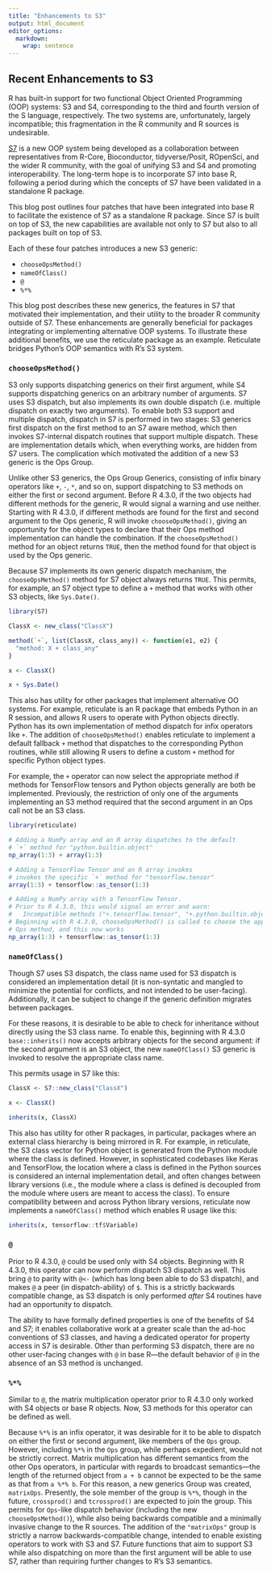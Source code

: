 ```yaml
---
title: "Enhancements to S3"
output: html_document
editor_options:
  markdown:
    wrap: sentence
---
```


## Recent Enhancements to S3

R has built-in support for two functional Object Oriented Programming (OOP) systems: S3 and S4, corresponding to the third and fourth version of the S language, respectively.
The two systems are, unfortunately, largely incompatible; this fragmentation in the R community and R sources is undesirable.

[S7](https://rconsortium.github.io/S7/index.html) is a new OOP system being developed as a collaboration between representatives from R-Core, Bioconductor, tidyverse/Posit, ROpenSci, and the wider R community, with the goal of unifying S3 and S4 and promoting interoperability.
The long-term hope is to incorporate S7 into base R, following a period during which the concepts of S7 have been validated in a standalone R package.

This blog post outlines four patches that have been integrated into base R to facilitate the existence of S7 as a standalone R package.
Since S7 is built on top of S3, the new capabilities are available not only to S7 but also to all packages built on top of S3.

Each of these four patches introduces a new S3 generic:

-   `chooseOpsMethod()`
-   `nameOfClass()`
-   `@`
-   `%*%`

This blog post describes these new generics, the features in S7 that motivated their implementation, and their utility to the broader R community outside of S7.
These enhancements are generally beneficial for packages integrating or implementing alternative OOP systems.
To illustrate these additional benefits, we use the reticulate package as an example.
Reticulate bridges Python's OOP semantics with R's S3 system.

### `chooseOpsMethod()`

S3 only supports dispatching generics on their first argument, while S4 supports dispatching generics on an arbitrary number of arguments.
S7 uses S3 dispatch, but also implements its own double dispatch (i.e. multiple dispatch on exactly two arguments).
To enable both S3 support and multiple dispatch, dispatch in S7 is performed in two stages: S3 generics first dispatch on the first method to an S7 aware method, which then invokes S7-internal dispatch routines that support multiple dispatch.
These are implementation details which, when everything works, are hidden from S7 users.
The complication which motivated the addition of a new S3 generic is the Ops Group.

Unlike other S3 generics, the Ops Group Generics, consisting of infix binary operators like `+`, `-`, `*`, and so on, support dispatching to S3 methods on either the first or second argument.
Before R 4.3.0, if the two objects had different methods for the generic, R would signal a warning and use neither.
Starting with R 4.3.0, if different methods are found for the first and second argument to the Ops generic, R will invoke `chooseOpsMethod()`, giving an opportunity for the object types to declare that their Ops method implementation can handle the combination.
If the `chooseOpsMethod()` method for an object returns `TRUE`, then the method found for that object is used by the Ops generic.

Because S7 implements its own generic dispatch mechanism, the `chooseOpsMethod()` method for S7 object always returns `TRUE`.
This permits, for example, an S7 object type to define a `+` method that works with other S3 objects, like `Sys.Date()`.

```r
library(S7)

ClassX <- new_class("ClassX")

method(`+`, list(ClassX, class_any)) <- function(e1, e2) {
  "method: X + class_any"
}

x <- ClassX()

x + Sys.Date()
```

This also has utility for other packages that implement alternative OO systems.
For example, reticulate is an R package that embeds Python in an R session, and allows R users to operate with Python objects directly.
Python has its own implementation of method dispatch for infix operators like `+`.
The addition of `chooseOpsMethod()` enables reticulate to implement a default fallback `+` method that dispatches to the corresponding Python routines, while still allowing R users to define a custom `+` method for specific Python object types.

For example, the `+` operator can now select the appropriate method if methods for TensorFlow tensors and Python objects generally are both be implemented.
Previously, the restriction of only one of the arguments implementing an S3 method required that the second argument in an Ops call not be an S3 class.

```r
library(reticulate)

# Adding a NumPy array and an R array dispatches to the default
# `+` method for "python.builtin.object"
np_array(1:3) + array(1:3)

# Adding a TensorFlow Tensor and an R array invokes
# invokes the specific `+` method for "tensorflow.tensor"
array(1:3) + tensorflow::as_tensor(1:3)

# Adding a NumPy array with a TensorFlow Tensor.
# Prior to R 4.3.0, this would signal an error and warn:
#   Incompatible methods ("+.tensorflow.tensor", "+.python.builtin.object")
# Beginning with R 4.3.0, chooseOpsMethod() is called to choose the appropriate
# Ops method, and this now works
np_array(1:3) + tensorflow::as_tensor(1:3)
```

### `nameOfClass()`

Though S7 uses S3 dispatch, the class name used for S3 dispatch is considered an implementation detail (it is non-syntatic and mangled to minimize the potential for conflicts, and not intended to be user-facing).
Additionally, it can be subject to change if the generic definition migrates between packages.

For these reasons, it is desirable to be able to check for inheritance without directly using the S3 class name.
To enable this, beginning with R 4.3.0 `base::inherits()` now accepts arbitrary objects for the second argument: if the second argument is an S3 object, the new `nameOfClass()` S3 generic is invoked to resolve the appropriate class name.

This permits usage in S7 like this:

```r
ClassX <- S7::new_class("ClassX")

x <- ClassX()

inherits(x, ClassX)
```

This also has utility for other R packages, in particular, packages where an external class hierarchy is being mirrored in R.
For example, in reticulate, the S3 class vector for Python object is generated from the Python module where the class is defined.
However, in sophisticated codebases like Keras and TensorFlow, the location where a class is defined in the Python sources is considered an internal implementation detail, and often changes between library versions (i.e., the module where a class is defined is decoupled from the module where users are meant to access the class).
To ensure compatibility between and across Python library versions, reticulate now implements a `nameOfClass()` method which enables R usage like this:

```r
inherits(x, tensorflow::tf$Variable)
```

### `@`

Prior to R 4.3.0, `@` could be used only with S4 objects.
Beginning with R 4.3.0, this operator can now perform dispatch S3 dispatch as well.
This bring `@` to parity with `@<-` (which has long been able to do S3 dispatch), and makes `@` a peer (in dispatch-ability) of `$`.
This is a strictly backwards compatible change, as S3 dispatch is only performed *after* S4 routines have had an opportunity to dispatch.

The ability to have formally defined properties is one of the benefits of S4 and S7; it enables collaborative work at a greater scale than the ad-hoc conventions of S3 classes, and having a dedicated operator for property access in S7 is desirable.
Other than performing S3 dispatch, there are no other user-facing changes with `@` in base R---the default behavior of `@` in the absence of an S3 method is unchanged.

### `%*%`

Similar to `@`, the matrix multiplication operator prior to R 4.3.0 only worked with S4 objects or base R objects.
Now, S3 methods for this operator can be defined as well.

Because `%*%` is an infix operator, it was desirable for it to be able to dispatch on either the first or second argument, like members of the `Ops` group.
However, including `%*%` in the `Ops` group, while perhaps expedient, would not be strictly correct.
Matrix multiplication has different semantics from the other Ops operators, in particular with regards to broadcast semantics---the length of the returned object from `a + b` cannot be expected to be the same as that from `a %*% b`.
For this reason, a new generics Group was created, `matrixOps`.
Presently, the sole member of the group is `%*%`, though in the future, `crossprod()` and `tcrossprod()` are expected to join the group.
This permits for `Ops`-like dispatch behavior (including the new `chooseOpsMethod()`), while also being backwards compatible and a minimally invasive change to the R sources.
The addition of the `"matrixOps"` group is strictly a narrow backwards-compatible change, intended to enable existing operators to work with S3 and S7.
Future functions that aim to support S3 while also dispatching on more than the first argument will be able to use S7, rather than requiring further changes to R's S3 semantics.

